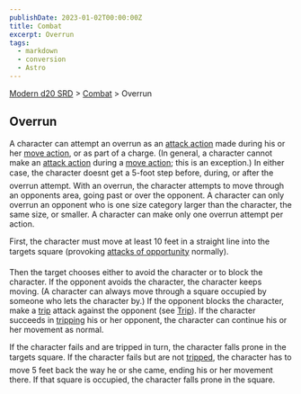 ```yaml
---
publishDate: 2023-01-02T00:00:00Z
title: Combat
excerpt: Overrun
tags:
  - markdown
  - conversion
  - Astro
---
```


[Modern d20 SRD](/#modernD20) > [Combat](modern-d20-srd-combat-index) > Overrun

## Overrun

A character can attempt an overrun as an [attack action](modern-d20-srd-combat-attack-actions) made during his or her [move action](modern-d20-srd-combat-move-actions), or as part of a charge. (In general, a character cannot make an [attack action](modern-d20-srd-combat-attack-actions) during a [move action](modern-d20-srd-combat-move-actions); this is an exception.) In either case, the character doesnt get a 5-foot step before, during, or after the overrun attempt. With an overrun, the character attempts to move through an opponents area, going past or over the opponent. A character can only overrun an opponent who is one size category larger than the character, the same size, or smaller. A character can make only one overrun attempt per action.

First, the character must move at least 10 feet in a straight line into the targets square (provoking [attacks of opportunity](modern-d20-srd-combat-attacks-of-opportunity) normally).

Then the target chooses either to avoid the character or to block the character. If the opponent avoids the character, the character keeps moving. (A character can always move through a square occupied by someone who lets the character by.) If the opponent blocks the character, make a [trip](modern-d20-srd-combat-trip) attack against the opponent (see [Trip](modern-d20-srd-combat-trip)). If the character succeeds in [tripping](modern-d20-srd-combat-trip) his or her opponent, the character can continue his or her movement as normal.

If the character fails and are tripped in turn, the character falls prone in the targets square. If the character fails but are not [tripped](modern-d20-srd-combat-trip), the character has to move 5 feet back the way he or she came, ending his or her movement there. If that square is occupied, the character falls prone in the square.
